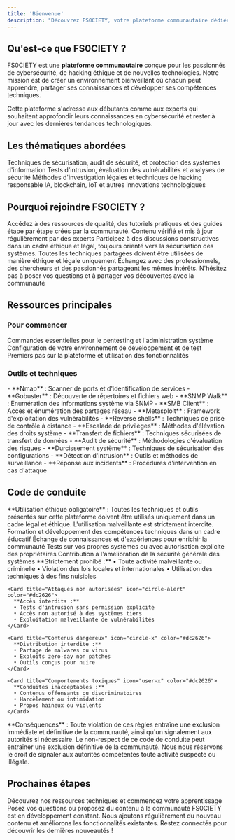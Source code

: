 ```yaml
---
title: 'Bienvenue'
description: "Découvrez FS0CIETY, votre plateforme communautaire dédiée à la cybersécurité, au hacking éthique et aux technologies émergentes. Apprenez, partagez et développez vos compétences avec une communauté passionnée."
---
```


## Qu'est-ce que FS0CIETY ?

FS0CIETY est une **plateforme communautaire** conçue pour les passionnés de cybersécurité, de hacking éthique et de nouvelles technologies. Notre mission est de créer un environnement bienveillant où chacun peut apprendre, partager ses connaissances et développer ses compétences techniques.

<Info>
Cette plateforme s'adresse aux débutants comme aux experts qui souhaitent approfondir leurs connaissances en cybersécurité et rester à jour avec les dernières tendances technologiques.
</Info>

## Les thématiques abordées

<CardGroup cols={2}>
  <Card title="Cybersécurité" icon="shield" href="/essentiels/cheatsheet">
    Techniques de sécurisation, audit de sécurité, et protection des systèmes d'information
  </Card>
  <Card title="Pentesting" icon="bug" href="/essentiels/cheatsheet">
    Tests d'intrusion, évaluation des vulnérabilités et analyses de sécurité
  </Card>
  <Card title="Hacking Éthique" icon="user-x">
    Méthodes d'investigation légales et techniques de hacking responsable
  </Card>
  <Card title="Technologies Émergentes" icon="cpu">
    IA, blockchain, IoT et autres innovations technologiques
  </Card>
</CardGroup>

## Pourquoi rejoindre FS0CIETY ?

<Steps>
<Step title="Apprentissage collaboratif">
  Accédez à des ressources de qualité, des tutoriels pratiques et des guides étape par étape créés par la communauté.
  
  <Check>
  Contenu vérifié et mis à jour régulièrement par des experts
  </Check>
</Step>

<Step title="Environnement sécurisé">
  Participez à des discussions constructives dans un cadre éthique et légal, toujours orienté vers la sécurisation des systèmes.
  
  <Warning>
  Toutes les techniques partagées doivent être utilisées de manière éthique et légale uniquement
  </Warning>
</Step>

<Step title="Communauté active">
  Échangez avec des professionnels, des chercheurs et des passionnés partageant les mêmes intérêts.
  
  <Tip>
  N'hésitez pas à poser vos questions et à partager vos découvertes avec la communauté
  </Tip>
</Step>
</Steps>

## Ressources principales

### Pour commencer

<CardGroup cols={3}>
  <Card title="Cheat Sheet" icon="list" href="/essentiels/cheatsheet">
    Commandes essentielles pour le pentesting et l'administration système
  </Card>
  <Card title="Guides de développement" icon="code" href="/developpement">
    Configuration de votre environnement de développement et de test
  </Card>
  <Card title="Indications" icon="compass" href="/indications">
    Premiers pas sur la plateforme et utilisation des fonctionnalités
  </Card>
</CardGroup>

### Outils et techniques

<AccordionGroup>
<Accordion title="Reconnaissance et énumération">
  - **Nmap** : Scanner de ports et d'identification de services
  - **Gobuster** : Découverte de répertoires et fichiers web
  - **SNMP Walk** : Énumération des informations système via SNMP
  - **SMB Client** : Accès et énumération des partages réseau
</Accordion>

<Accordion title="Exploitation et post-exploitation">
  - **Metasploit** : Framework d'exploitation des vulnérabilités
  - **Reverse shells** : Techniques de prise de contrôle à distance
  - **Escalade de privilèges** : Méthodes d'élévation des droits système
  - **Transfert de fichiers** : Techniques sécurisées de transfert de données
</Accordion>

<Accordion title="Sécurisation et défense">
  - **Audit de sécurité** : Méthodologies d'évaluation des risques
  - **Durcissement système** : Techniques de sécurisation des configurations
  - **Détection d'intrusion** : Outils et méthodes de surveillance
  - **Réponse aux incidents** : Procédures d'intervention en cas d'attaque
</Accordion>
</AccordionGroup>

## Code de conduite

<Warning>
**Utilisation éthique obligatoire** : Toutes les techniques et outils présentés sur cette plateforme doivent être utilisés uniquement dans un cadre légal et éthique. L'utilisation malveillante est strictement interdite.
</Warning>

<Tabs>
<Tab title="Nous encourageons">
  <CardGroup cols={2}>
    <Card title="Apprentissage continu" icon="book-open">
      Formation et développement des compétences techniques dans un cadre éducatif
    </Card>
    <Card title="Partage constructif" icon="users">
      Échange de connaissances et d'expériences pour enrichir la communauté
    </Card>
    <Card title="Tests autorisés" icon="circle-check-big">
      Tests sur vos propres systèmes ou avec autorisation explicite des propriétaires
    </Card>
    <Card title="Sécurité collective" icon="shield">
      Contribution à l'amélioration de la sécurité générale des systèmes
    </Card>
  </CardGroup>
</Tab>

<Tab title="Nous interdisons">
  <CardGroup cols={2}>
    <Card title="Activités illégales" icon="ban" color="#dc2626">
      **Strictement prohibé :**
      • Toute activité malveillante ou criminelle
      • Violation des lois locales et internationales
      • Utilisation des techniques à des fins nuisibles
    </Card>
    
    <Card title="Attaques non autorisées" icon="circle-alert" color="#dc2626">
      **Accès interdits :**
      • Tests d'intrusion sans permission explicite
      • Accès non autorisé à des systèmes tiers
      • Exploitation malveillante de vulnérabilités
    </Card>
    
    <Card title="Contenus dangereux" icon="circle-x" color="#dc2626">
      **Distribution interdite :**
      • Partage de malwares ou virus
      • Exploits zero-day non patchés
      • Outils conçus pour nuire
    </Card>
    
    <Card title="Comportements toxiques" icon="user-x" color="#dc2626">
      **Conduites inacceptables :**
      • Contenus offensants ou discriminatoires
      • Harcèlement ou intimidation
      • Propos haineux ou violents
    </Card>
  </CardGroup>

  <Warning>
  **Conséquences** : Toute violation de ces règles entraîne une exclusion immédiate et définitive de la communauté, ainsi qu'un signalement aux autorités si nécessaire.
  </Warning>
</Tab>
</Tabs>

<Note>
Le non-respect de ce code de conduite peut entraîner une exclusion définitive de la communauté. Nous nous réservons le droit de signaler aux autorités compétentes toute activité suspecte ou illégale.
</Note>

## Prochaines étapes

<CardGroup cols={2}>
  <Card title="Explorer les guides" icon="book-open" href="/essentiels/cheatsheet">
    Découvrez nos ressources techniques et commencez votre apprentissage
  </Card>
  <Card title="Nous contacter" icon="message-code" href="mailto:contact@fs0ciety.uk">
    Posez vos questions ou proposez du contenu à la communauté
  </Card>
</CardGroup>

<Note>
FS0CIETY est en développement constant. Nous ajoutons régulièrement du nouveau contenu et améliorons les fonctionnalités existantes. Restez connectés pour découvrir les dernières nouveautés !
</Note>